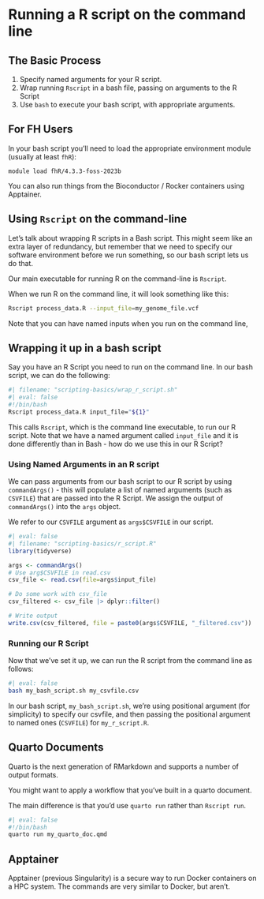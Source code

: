 # Running a R script on the command line

## The Basic Process

1. Specify named arguments for your R script.
1. Wrap running `Rscript` in a bash file, passing on arguments to the R Script
1. Use `bash` to execute your bash script, with appropriate arguments.

:::{.callout}
## For FH Users

In your bash script you'll need to load the appropriate environment module (usually at least `fhR`):

```
module load fhR/4.3.3-foss-2023b
```

You can also run things from the Bioconductor / Rocker containers using Apptainer.
:::

## Using `Rscript` on the command-line

Let's talk about wrapping R scripts in a Bash script. This might seem like an extra layer of redundancy, but remember that we need to specify our software environment before we run something, so our bash script lets us do that.

Our main executable for running R on the command-line is `Rscript`. 

When we run R on the command line, it will look something like this:

```bash
Rscript process_data.R --input_file=my_genome_file.vcf
```
Note that you can have named inputs when you run on the command line, 

## Wrapping it up in a bash script

Say you have an R Script you need to run on the command line. In our bash script, we can do the following:

```bash
#| filename: "scripting-basics/wrap_r_script.sh"
#| eval: false
#!/bin/bash
Rscript process_data.R input_file="${1}"
```

This calls `Rscript`, which is the command line executable, to run our R script. Note that we have a named argument called `input_file` and it is done differently than in Bash - how do we use this in our R Script?

### Using Named Arguments in an R script

We can pass arguments from our bash script to our R script by using `commandArgs()` - this will populate a list of named arguments (such as `CSVFILE`) that are passed into the R Script. We assign the output of `commandArgs()` into the `args` object.

We refer to our `CSVFILE` argument as `args$CSVFILE` in our script.

```r
#| eval: false
#| filename: "scripting-basics/r_script.R"
library(tidyverse)

args <- commandArgs()
# Use arg$CSVFILE in read.csv
csv_file <- read.csv(file=args$input_file)

# Do some work with csv_file
csv_filtered <- csv_file |> dplyr::filter()

# Write output
write.csv(csv_filtered, file = paste0(args$CSVFILE, "_filtered.csv"))
```

### Running our R Script

Now that we've set it up, we can run the R script from the command line as follows:

```bash
#| eval: false
bash my_bash_script.sh my_csvfile.csv 
```

In our bash script, `my_bash_script.sh`, we're using positional argument (for simplicity) to specify our csvfile, and then passing the positional argument to named ones (`CSVFILE`) for `my_r_script.R`.

## Quarto Documents

Quarto is the next generation of RMarkdown and supports a number of output formats.

You might want to apply a workflow that you've built in a quarto document. 

The main difference is that you'd use `quarto run` rather than `Rscript run`. 

```bash
#| eval: false
#!/bin/bash
quarto run my_quarto_doc.qmd 
```

## Apptainer

Apptainer (previous Singularity) is a secure way to run Docker containers on a HPC system. The commands are very similar to Docker, but aren't.